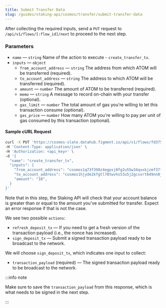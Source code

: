 ```yaml
---
title: Submit Transfer Data
slug: /guides/staking-api/cosmos/transfer/submit-transfer-data
---
```


After collecting the required inputs, send a `PUT` request to `/api/v1/flows/[:flow_id]/next` to proceed to the next step.

### Parameters

- `name` &mdash; `string` Name of the action to execute - `create_transfer_tx`.
- `inputs` &mdash; `object`
  - `from_account_address` &mdash; `string` The address from which ATOM will be transferred (required).
  - `to_account_address` &mdash; `string` The address to which ATOM will be transferred (required).
  - `amount` &mdash; `number` The amount of ATOM to be transferred (required).
  - `memo` &mdash; `string` A message to record on-chain with your transfer (optional).
  - `gas_limit` &mdash; `number` The total amount of gas you're willing to let this transaction consume (optional).
  - `gas_price` &mdash; `number` How many ATOM you're willing to pay per unit of gas consumed by this transaction (optional).

#### Sample cURL Request

```bash {5-10}
curl -X PUT 'https://cosmos-slate.datahub.figment.io/api/v1/flows/fd37503c-17d0-2164-8537-8f4a33f694a9/next' \
-H 'Content-Type: application/json' \
-H 'Authorization: <api_key>' \
-d '{
  "name": "create_transfer_tx",
  "inputs": {
    "from_account_address": "cosmos1q73f398z4egpsj0fg2u55w34qxxkjzmf37fje7",
    "to_account_address": "cosmos1hjyde2kfgtl78twvhs53u5j2gcsxrt649nn8j5",
    "amount": "10",
  }
}'
```

Note that in this step, the Staking API will check that your account balance is greater than or equal to the amount you've submitted for transfer. Expect an error response if that is not the case.

We see two possible `actions`:

- `refresh_deposit_tx` &mdash; If you need to get a fresh version of the transaction payload (i.e., the nonce has increased).
- `sign_deposit_tx` &mdash; Submit a signed transaction payload ready to be broadcast to the network.

We will choose `sign_deposit_tx`, which indicates one input to collect:

- `transaction_payload` (required) &mdash; The signed transaction payload ready to be broadcast to the network.

:::info note

Make sure to save the `transaction_payload` from this response, which is what needs to be signed in the next step.

:::
